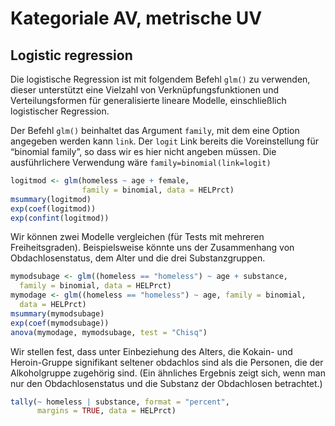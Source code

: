 # Kategoriale AV, metrische UV

## Logistic regression
Die logistische Regression ist mit folgendem Befehl `glm()` zu verwenden, dieser unterstützt eine Vielzahl von Verknüpfungsfunktionen und Verteilungsformen für generalisierte lineare Modelle, einschließlich logistischer Regression.

:::{.hinweis data-latex=""}
Der Befehl `glm()` beinhaltet das Argument `family`, mit dem eine Option angegeben werden kann `link`.  Der `logit` Link bereits die Voreinstellung für "binomial family", so dass wir es hier nicht angeben müssen. Die ausführlichere Verwendung wäre  `family=binomial(link=logit)`
:::

```r
logitmod <- glm(homeless ~ age + female, 
                family = binomial, data = HELPrct)
msummary(logitmod)
exp(coef(logitmod))
exp(confint(logitmod))
```

Wir können zwei Modelle vergleichen (für Tests mit mehreren Freiheitsgraden).  Beispielsweise könnte uns der Zusammenhang von Obdachlosenstatus, dem Alter und die drei Substanzgruppen.

```r
mymodsubage <- glm((homeless == "homeless") ~ age + substance, 
  family = binomial, data = HELPrct)
mymodage <- glm((homeless == "homeless") ~ age, family = binomial, 
  data = HELPrct)
msummary(mymodsubage)
exp(coef(mymodsubage))
anova(mymodage, mymodsubage, test = "Chisq")
```

Wir stellen fest, dass unter Einbeziehung des Alters, die Kokain- und Heroin-Gruppe signifikant seltener obdachlos sind als die Personen, die der Alkoholgruppe zugehörig sind.
(Ein ähnliches Ergebnis zeigt sich, wenn man nur den Obdachlosenstatus und die Substanz der Obdachlosen betrachtet.)

```r
tally(~ homeless | substance, format = "percent", 
      margins = TRUE, data = HELPrct)
```
